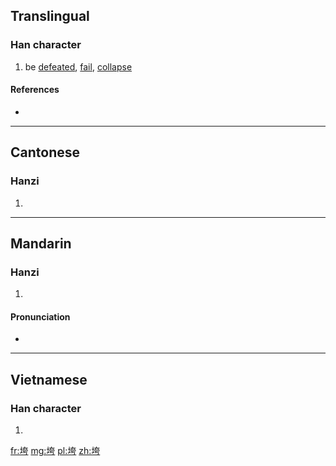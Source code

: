 ==Translingual==

===Han character===
{{Han char|rn=32|rad=土|as=06|sn=9|four=4412<sub>7</sub>|canj=土大一尸 (GKMS)|ids=⿰[[土]][[夸]]}}

# be [[defeated]], [[fail]], [[collapse]]

====References====
* {{Han ref|kx=0228.291|hdz=10438.030|uh=57AE|ud=22446|bh=ABB1|bd=43953}}

----

==Cantonese==

===Hanzi===
{{yue-hanzi|jyut=|y=kwa1}}

# {{defn|lang=yue|sort=土06}}

----

==Mandarin==

===Hanzi===
{{cmn-hanzi|pin=[[kuǎ]] ([[kua3]]), [[fú]] ([[fu2]]), [[póu]] ([[pou2]])|wg=k'ua<sup>3</sup>, fu<sup>2</sup>, p'ou<sup>2</sup>}}

# {{defn|lang=cmn|sort=土06}}

====Pronunciation====
* {{audio|Zh-kua.ogg|Audio|lang=cmn}}

----

==Vietnamese==

===Han character===
{{vi-hantu|[[khoai]]|rs=土06}}

# {{defn|lang=vi|sort=土06}}

[[fr:垮]]
[[mg:垮]]
[[pl:垮]]
[[zh:垮]]